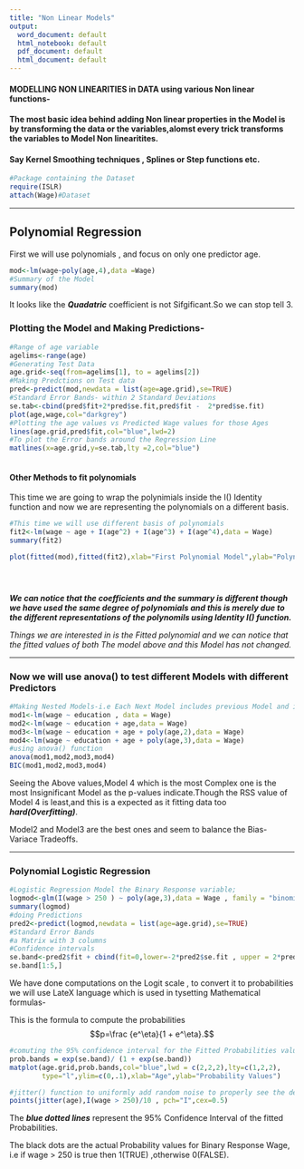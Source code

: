 ```yaml
---
title: "Non Linear Models"
output:
  word_document: default
  html_notebook: default
  pdf_document: default
  html_document: default
---
```




#### MODELLING NON LINEARITIES in DATA using various Non linear functions-
#### The most basic idea behind adding Non linear properties in the Model is by transforming the  data or the variables,alomst every trick transforms the variables to Model Non linearitites.
#### Say Kernel Smoothing techniques  , Splines or Step functions etc.



```r
#Package containing the Dataset
require(ISLR)
attach(Wage)#Dataset

```

---


## Polynomial Regression

First we will use polynomials ,  and focus on only one predictor age.


```r

mod<-lm(wage~poly(age,4),data =Wage)
#Summary of the Model
summary(mod)


```

It looks like the *__Quadatric__* coefficient is not Sifgificant.So we can stop tell 3.


### Plotting the Model and Making Predictions-
```r
#Range of age variable
agelims<-range(age)
#Generating Test Data
age.grid<-seq(from=agelims[1], to = agelims[2])
#Making Predctions on Test data
pred<-predict(mod,newdata = list(age=age.grid),se=TRUE)
#Standard Error Bands- within 2 Standard Deviations
se.tab<-cbind(pred$fit+2*pred$se.fit,pred$fit -  2*pred$se.fit)
plot(age,wage,col="darkgrey")
#Plotting the age values vs Predicted Wage values for those Ages
lines(age.grid,pred$fit,col="blue",lwd=2)
#To plot the Error bands around the Regression Line
matlines(x=age.grid,y=se.tab,lty =2,col="blue")
 

```


#### Other Methods to fit polynomials 

This time we are going to wrap the polynimials inside the I() Identity function and
now we are representing the polynomials on a different basis.

```r
#This time we will use different basis of polynomials
fit2<-lm(wage ~ age + I(age^2) + I(age^3) + I(age^4),data = Wage)
summary(fit2)

plot(fitted(mod),fitted(fit2),xlab="First Polynomial Model",ylab="Polynomial Model wrapped inside Identity function", main="Fitted values of Both models are exactly same")





```

*__We can notice that the coefficients and the summary is different though we have used the same degree of polynomials and this is merely due to the different representations of the polynomils using Identity I() function.__*

*Things we are interested in is the Fitted polynomial and we can notice that the 
fitted values of both The model above and this Model has not changed.*



----

### Now we will use anova() to test different Models with different Predictors

```r
#Making Nested Models-i.e Each Next Model includes previous Model and is a special case for previous one
mod1<-lm(wage ~ education , data = Wage)
mod2<-lm(wage ~ education + age,data = Wage)
mod3<-lm(wage ~ education + age + poly(age,2),data = Wage)
mod4<-lm(wage ~ education + age + poly(age,3),data = Wage)
#using anova() function
anova(mod1,mod2,mod3,mod4)
BIC(mod1,mod2,mod3,mod4)


```

Seeing the Above values,Model 4 which is the most Complex one is the most Insignificant Model as the p-values indicate.Though the RSS value of Model 4 is least,and this is a expected as it fitting data too *__hard(Overfitting)__*.

Model2 and Model3 are the best ones and seem to balance the Bias-Variace Tradeoffs.

---


### Polynomial Logistic Regression

```r
#Logistic Regression Model the Binary Response variable;
logmod<-glm(I(wage > 250 ) ~ poly(age,3),data = Wage , family = "binomial")
summary(logmod)
#doing Predictions
pred2<-predict(logmod,newdata = list(age=age.grid),se=TRUE)
#Standard Error Bands
#a Matrix with 3 columns
#Confidence intervals
se.band<-pred2$fit + cbind(fit=0,lower=-2*pred2$se.fit , upper = 2*pred2$se.fit )
se.band[1:5,]


```
We have done computations on the Logit scale , to convert it to probabilities we will use LateX language which is used in tysetting Mathematical formulas-

This is the formula to compute the probabilities
$$p=\frac {e^\eta}{1 + e^\eta}.$$


```r
#comuting the 95% confidence interval for the Fitted Probabilities value
prob.bands = exp(se.band)/ (1 + exp(se.band))
matplot(age.grid,prob.bands,col="blue",lwd = c(2,2,2),lty=c(1,2,2),
        type="l",ylim=c(0,.1),xlab="Age",ylab="Probability Values")

#jitter() function to uniformly add random noise to properly see the densities
points(jitter(age),I(wage > 250)/10 , pch="I",cex=0.5)


```

The *__blue dotted lines__* represent the 95% Confidence Interval of the fitted Probabilities.

The black dots are the actual Probability values for Binary Response Wage, i.e
if wage > 250 is true then 1(TRUE) ,otherwise 0(FALSE).

